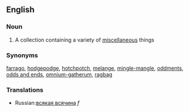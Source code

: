 ==English==
===Noun===
#A collection containing a variety of [[miscellaneous]] things
===Synonyms===
[[farrago]], [[hodgepodge]], [[hotchpotch]], [[melange]], [[mingle-mangle]], [[oddments]], [[odds and ends]], [[omnium-gatherum]], [[ragbag]]
===Translations===
*Russian:[[всякая всячина]] ''f''